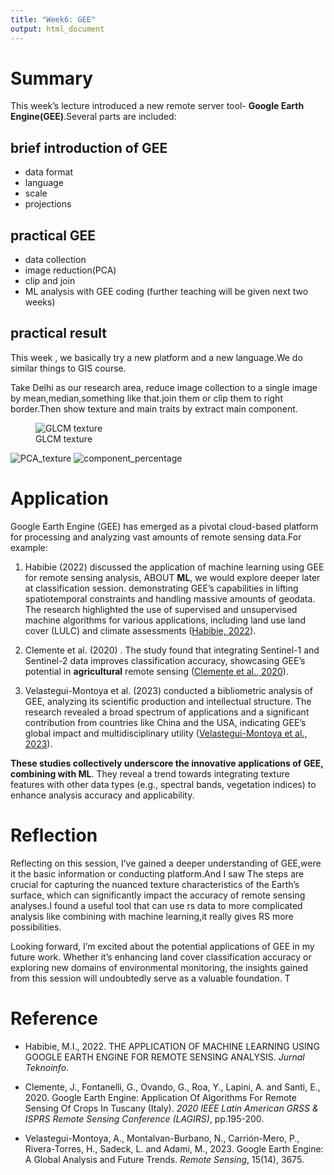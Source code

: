 ```yaml
---
title: "Week6: GEE"
output: html_document
---
```


# Summary

This week's lecture introduced a new remote server tool- **Google Earth Engine(GEE)**.Several parts are included: 

## brief introduction of GEE
- data format
- language
- scale
- projections

## practical GEE
- data collection 
- image reduction(PCA) 
- clip and join 
- ML analysis with GEE coding (further teaching will be given next two weeks)

## practical result
  This week , we basically try a new platform and a new language.We do similar things to GIS course.
  
  Take Delhi as our research area, reduce image collection to a single image by mean,median,something like that.join them or clip them to right border.Then show texture and main traits by extract main component.
  

![GLCM texture](output/gee/图片2.png)

![PCA_texture](output/gee/图片3.png) ![component_percentage](output/gee/图片4.png)

# Application

Google Earth Engine (GEE) has emerged as a pivotal cloud-based platform for processing and analyzing vast amounts of remote sensing data.For example:

1.  Habibie (2022) discussed the application of machine learning using GEE for remote sensing analysis, ABOUT **ML**, we would explore deeper later at classification session. demonstrating GEE's capabilities in lifting spatiotemporal constraints and handling massive amounts of geodata. The research highlighted the use of supervised and unsupervised machine algorithms for various applications, including land use land cover (LULC) and climate assessments ([Habibie, 2022](https://consensus.app/papers/application-machine-learning-using-google-earth-engine-habibie/eb24be223d405495b8abedcc995b2b67/)).

2.  Clemente et al. (2020) . The study found that integrating Sentinel-1 and Sentinel-2 data improves classification accuracy, showcasing GEE's potential in **agricultural** remote sensing ([Clemente et al., 2020](https://consensus.app/papers/google-earth-engine-application-algorithms-remote-clemente/15749af641c65b598cb4168fe9af0c13/)).

3.  Velastegui-Montoya et al. (2023) conducted a bibliometric analysis of GEE, analyzing its scientific production and intellectual structure. The research revealed a broad spectrum of applications and a significant contribution from countries like China and the USA, indicating GEE's global impact and multidisciplinary utility ([Velastegui-Montoya et al., 2023](https://consensus.app/papers/google-earth-engine-global-analysis-future-trends-velasteguimontoya/0bff41eec93a5200bbdaefdc010ea58d/)).

**These studies collectively underscore the innovative applications of GEE, combining with ML**. They reveal a trend towards integrating texture features with other data types (e.g., spectral bands, vegetation indices) to enhance analysis accuracy and applicability.

# Reflection

Reflecting on this session, I've gained a deeper understanding of GEE,were it the basic information or conducting platform.And I saw The steps are crucial for capturing the nuanced texture characteristics of the Earth's surface, which can significantly impact the accuracy of remote sensing analyses.I found a useful tool that can use rs data to more complicated analysis like combining with machine learning,it really gives RS more possibilities.

Looking forward, I'm excited about the potential applications of GEE in my future work. Whether it's enhancing land cover classification accuracy or exploring new domains of environmental monitoring, the insights gained from this session will undoubtedly serve as a valuable foundation. T

# Reference

-   Habibie, M.I., 2022. THE APPLICATION OF MACHINE LEARNING USING GOOGLE EARTH ENGINE FOR REMOTE SENSING ANALYSIS. *Jurnal Teknoinfo*.

-   Clemente, J., Fontanelli, G., Ovando, G., Roa, Y., Lapini, A. and Santi, E., 2020. Google Earth Engine: Application Of Algorithms For Remote Sensing Of Crops In Tuscany (Italy). *2020 IEEE Latin American GRSS & ISPRS Remote Sensing Conference (LAGIRS)*, pp.195-200.

-   Velastegui-Montoya, A., Montalvan-Burbano, N., Carrión-Mero, P., Rivera-Torres, H., Sadeck, L. and Adami, M., 2023. Google Earth Engine: A Global Analysis and Future Trends. *Remote Sensing*, 15(14), 3675.
